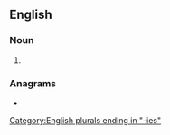 ==English==

===Noun===
{{head|en|noun form}}

# {{plural of|en|necropsy}}

===Anagrams===
* {{anagrams|en|a=ceeinoprss|encopresis|precession|preconises}}

[[Category:English plurals ending in "-ies"]]